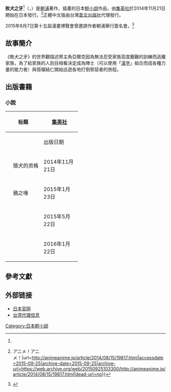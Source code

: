 {{expand|time=2016-10-20}}
{{unfinished}}
{{Infobox animanga/Headerofja
|title= FANG OF UNDERDOG
|image= FANG OF UNDERDOG cover 1.jpg
|size= 
|caption= 
|japanese= ファング・オブ・アンダードッグ
|english= 
|kana= 
|romaji= 
|genre= 
|類型=奇幻小說、校園、動作
}}
{{Infobox animanga/name
|original= 
|official=
|formal= {{flagicon|Taiwan}}{{flagicon|Hong Kong}} FANG OF UNDERDOG
|common= {{flagicon|China}} FANG OF UNDERDOG
}}
{{Infobox animanga/Novel
|輕小說= 是
|標題= 
|原作=
|作者= [[朝浦|朝浦]]
|插圖= {{link-ja|晚杯晃|晩杯あきら}}
|出版社= {{flagicon|Japan}} [[集英社|集英社]]<br/>{{flagicon|Taiwan}} [[青文出版社|青文出版社]]
|其他出版社= 
|連載雜誌= 
|label= {{flagicon|Japan}} [[集英社|集英社]]
|網路= 
|發售日= 
|開始= 2014年11月
|結束= 
|冊數= {{flagicon|Japan}}4冊<br/>{{flagicon|Taiwan}}2冊
|話數= 
|其他= 
|版權=
}}
{{Infobox animanga/Footerofja}}
'''败犬之牙'''<ref name="sina"/>（{{lang|ja|ファング・オブ・アンダードッグ}}，{{lang|en|FANG OF UNDERDOG}}）是[[朝浦|朝浦]]著作，{{link-ja|晚杯晃|晩杯あきら}}插畫的日本[[輕小說|輕小說]]作品，由[[集英社|集英社]]於2014年11月21日開始在日本發行。<ref>{{cite web|title=集英社から新ライトノベルレーベル「ダッシュエックス文庫」　メディアミックス展開目指す{{!}}アニメ！アニメ！|url=http://animeanime.jp/article/2014/08/15/19817.html|accessdate=2015-09-25|archive-date=2015-09-25|archive-url=https://web.archive.org/web/20150925103300/http://animeanime.jp/article/2014/08/15/19817.html|dead-url=no}}</ref>正體中文版由台灣[[青文出版社|青文出版社]]代理發行。

2015年8月7日第十五屆漫畫博覽會曾邀請作者朝浦舉行簽名會。<ref name="sina">{{cite web|title=2015漫博會/青文《敗犬之牙》朝浦老師&晚杯あきら老師來台簽名！-生活消費新聞-新浪新聞中心|url=http://news.sina.com.tw/article/20150807/14920813.html|deadurl=yes|archiveurl=https://web.archive.org/web/20150925132945/http://news.sina.com.tw/article/20150807/14920813.html|archivedate=2015-09-25}}</ref>
==故事簡介==
《敗犬之牙》的世界觀描述男主角亞爾克因為無法忍受家族高度艱難的訓練而逃離家族，為了給家族的人刮目相看決定成為陣士（可以使用「[[漢字|漢字]]」組合而成各種力量的能力者）與搭檔結仁開始巡遊各地打倒邪惡者的旅程。

==出版書籍==
===小說===
{| class="wikitable" style="font-size: small;"
! colspan="2"| 标题
! colspan="2"| {{flagicon|Japan}} [[集英社|集英社]]
! colspan="2"| {{flagicon|Taiwan}} {{flagicon|HK}} [[青文出版社|青文出版社]]
|-
! {{flagicon|Japan}}
! {{flagicon|Taiwan}} {{flagicon|HK}}
! style="width: 100px;"| 出版日期
! style="width: 155px;"| ISBN
! style="width: 100px;"| 出版日期
! style="width: 155px;"| ISBN
|-
| {{lang|ja|猟犬の資格}}
| 猎犬的资格
| 2014年11月21日
| ISBN 978-4-08-631001-7
| 2015年8月25日
| ISBN 978-9-863-56263-4
|-
| {{lang|ja|烏の嘴}}
| 鴉之喙
| 2015年1月23日
| ISBN 978-4-08-631021-5
| 2016年5月25日
| ISBN 978-9-863-56333-4 
|-
| {{lang|ja|沈没の空}}
| 
| 2015年5月22日
| ISBN 978-4-08-631040-6
|
|
|-
| {{lang|ja|人と絆}}
| 
| 2016年1月22日
| ISBN 978-4-08-631089-5
| 
| 
|}

== 參考文獻 ==
{{reflist|}}
==外部链接==
*[http://dash.shueisha.co.jp/dx/fou/ 日本官网] {{Wayback|url=http://dash.shueisha.co.jp/dx/fou/ |date=20150425061751 }}{{ja}}
*[https://web.archive.org/web/20150921003356/http://www.ching-win.com.tw/?sinfo=detail&b_unit=7754&template=novels 台湾代理信息]{{zh}}
{{DEFAULTSORT:FANG OF UNDERDOG}}
[[Category:日本輕小說|Category:日本輕小說]]